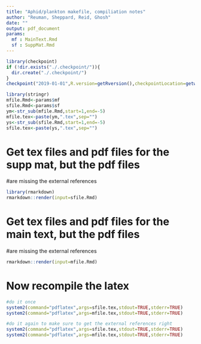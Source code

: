 ```yaml
---
title: "Aphid/plankton makefile, compiliation notes"
author: "Reuman, Sheppard, Reid, Ghosh"
date: ""
output: pdf_document
params: 
  mf : MainText.Rmd
  sf : SuppMat.Rmd
---
```


<!--checkpoint package-->
```r
library(checkpoint)
if (!dir.exists("./.checkpoint/")){
  dir.create("./.checkpoint/")
}
checkpoint("2019-01-01",R.version=getRversion(),checkpointLocation=getwd()) #mine is R-3.4.4
```

```r
library(stringr)
mfile.Rmd<-params$mf
sfile.Rmd<-params$sf
ym<-str_sub(mfile.Rmd,start=1,end=-5)
mfile.tex<-paste(ym,".tex",sep="")
ys<-str_sub(sfile.Rmd,start=1,end=-5)
sfile.tex<-paste(ys,".tex",sep="")
```

# Get tex files and pdf files for the supp mat, but the pdf files 
#are missing the external references 

```r
library(rmarkdown)
rmarkdown::render(input=sfile.Rmd) 
```

# Get tex files and pdf files for the main text, but the pdf files 
#are missing the external references 

```r
rmarkdown::render(input=mfile.Rmd) 
```

# Now recompile the latex

```r
#do it once
system2(command="pdflatex",args=sfile.tex,stdout=TRUE,stderr=TRUE)
system2(command="pdflatex",args=mfile.tex,stdout=TRUE,stderr=TRUE)

#do it again to make sure to get the external references right
system2(command="pdflatex",args=sfile.tex,stdout=TRUE,stderr=TRUE)
system2(command="pdflatex",args=mfile.tex,stdout=TRUE,stderr=TRUE)
```



